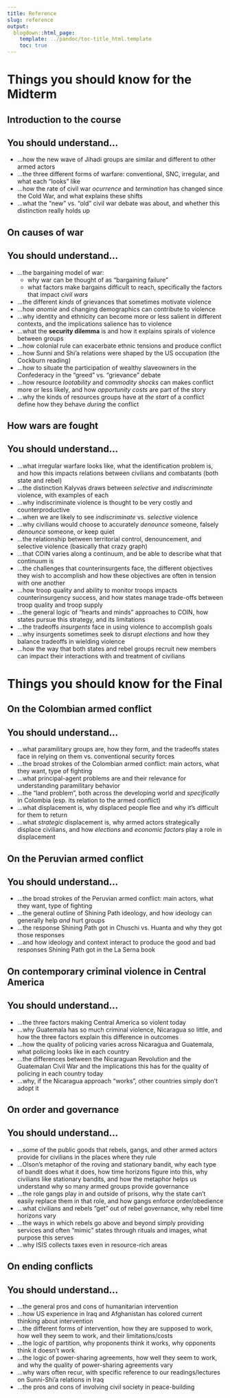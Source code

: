 ```yaml
---
title: Reference
slug: reference
output:
  blogdown::html_page:
    template: ../pandoc/toc-title_html.template
    toc: true
---
```




# Things you should know for the Midterm



## Introduction to the course
## You should understand...


- ...how the new wave of Jihadi groups are similar and different to other armed actors
- ...the three different forms of warfare: conventional, SNC, irregular, and what each "looks" like
- ...how the rate of civil war *ocurrence* and *termination* has changed since the Cold War, and what explains these shifts
- ...what the "new" vs. "old" civil war debate was about, and whether this distinction really holds up

## On causes of war
## You should understand...

- ...the bargaining model of war:
    - why war can be thought of as "bargaining failure"
    - what factors make bargains difficult to reach, specifically the factors that impact *civil wars*
- ...the different *kinds* of grievances that sometimes motivate violence
- ...how *anomie* and changing demographics can contribute to violence
- ...why identity and ethnicity can become more or less salient in different contexts, and the implications salience has to violence
- ...what the **security dilemma** is and how it explains spirals of violence between groups
- ...how colonial rule can exacerbate ethnic tensions and produce conflict
- ...how Sunni and Shi'a relations were shaped by the US occupation (the Cockburn reading)
- ...how to situate the participation of wealthy slaveowners in the Confederacy in the "greed" vs. "grievance" debate
- ...how resource *lootability* and *commodity shocks* can makes conflict more or less likely, and how *opportunity costs* are part of the story
- ...why the kinds of resources groups have at *the start* of a conflict define how they behave *during* the conflict


## How wars are fought
## You should understand...


- ...what irregular warfare looks like, what the identification problem is, and how this impacts relations between civilians and combatants (both state and rebel)
- ...the distinction Kalyvas draws between *selective* and *indiscriminate* violence, with examples of each
- ...why indiscriminate violence is thought to be very costly and counterproductive
- ...when we are likely to see *indiscriminate* vs. *selective* violence
- ...why civilians would choose to accurately *denounce* someone, falsely *denounce* someone, or keep quiet
- ...the relationship between territorial control, denouncement, and selective violence (basically that crazy graph)
- ...that COIN varies along a continuum, and be able to describe what that continuum is
- ...the challenges that counterinsurgents face, the different objectives they wish to accomplish and how these objectives are often in tension with one another
- ...how troop quality and ability to monitor troops impacts counterinsurgency success, and how states manage trade-offs between troop quality and troop supply
- ...the general logic of "hearts and minds" approaches to COIN, how states pursue this strategy, and its limitations
- ...the tradeoffs *insurgents* face in using violence to accomplish goals
- ...why insurgents sometimes seek to disrupt *elections* and how they balance tradeoffs in wielding violence
- ...how the way that both states and rebel groups recruit new members can impact their interactions with and treatment of civilians


# Things you should know for the Final


## On the Colombian armed conflict
## You should understand...


- ...what paramilitary groups are, how they form, and the tradeoffs states face in relying on them vs. conventional security forces
- ...the broad strokes of the Colombian armed conflict: main actors, what they want, type of fighting
- ...what principal-agent problems are and their relevance for understanding paramilitary behavior
- ...the "land problem", both across the developing world and *specifically* in Colombia (esp. its relation to the armed conflict)
- ...what displacement is, why displaced people flee and why it's difficult for them to return
- ...what *strategic* displacement is, why armed actors strategically displace civilians, and how *elections* and *economic factors* play a role in displacement


## On the Peruvian armed conflict
## You should understand...

- ...the broad strokes of the Peruvian armed conflict: main actors, what they want, type of fighting
- ...the general outline of Shining Path ideology, and how ideology can generally help *and* hurt groups
- ...the response Shining Path got in Chuschi vs. Huanta and why they got those responses
- ...and how ideology and context interact to produce the good and bad responses Shining Path got in the La Serna book


## On contemporary criminal violence in Central America
## You should understand...

- ...the three factors making Central America so violent today
- ...why Guatemala has so much criminal violence, Nicaragua so little, and how the three factors explain this difference in outcomes
- ...how the quality of policing varies across Nicaragua and Guatemala, what policing looks like in each country
- ...the differences between the Nicaraguan Revolution and the Guatemalan Civil War and the implications this has for the quality of policing in each country today
- ...why, if the Nicaragua approach "works", other countries simply don't adopt it


## On order and governance
## You should understand...

- ...some of the public goods that rebels, gangs, and other armed actors provide for civilians in the places where they rule
- ...Olson's metaphor of the roving and stationary bandit, why each type of bandit does what it does, how time horizons figure into this, why civilians like stationary bandits, and how the metaphor helps us understand why so many armed groups provide governance
- ...the role gangs play in and outside of prisons, why the state can't easily replace them in that role, and how gangs enforce order/obedience
- ...what civilians and rebels "get" out of rebel governance, why rebel time horizons vary
- ...the ways in which rebels go above and beyond simply providing services and often "mimic" states through rituals and images, what purpose this serves
- ...why ISIS collects taxes even in resource-rich areas


## On ending conflicts
## You should understand...

- ...the general pros and cons of humanitarian intervention
- ...how US experience in Iraq and Afghanistan has colored current thinking about intervention
- ...the different forms of intervention, how they are supposed to work, how well they seem to work, and their limitations/costs
- ...the logic of partition, why proponents think it works, why opponents think it doesn't work
- ...the logic of power-sharing agreements, how well they seem to work, and why the quality of power-sharing agreements vary
- ...why wars often recur, with specific reference to our readings/lectures on Sunni-Shi'a relations in Iraq
- ...the pros and cons of involving civil society in peace-building